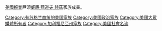 {{Related category|赫茲國際集團}}
[[美國|美國]][[報紙|報業]]巨頭[[威廉·藍道夫·赫茲|威廉·藍道夫·赫茲]]家族成員。

[[Category:有苏格兰血统的美国家族|Category:有苏格兰血统的美国家族]]
[[Category:美國政治家族|Category:美國政治家族]]
[[Category:美國大眾媒體所有者|Category:美國大眾媒體所有者]]
[[Category:加利福尼亞州家族|Category:加利福尼亞州家族]]
[[Category:美國社會名流|Category:美國社會名流]]